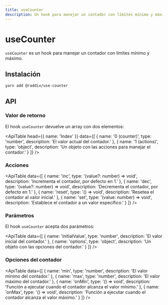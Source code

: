 ```yaml
---
title: useCounter
description: Un hook para manejar un contador con límites mínimo y máximo.
---
```


# useCounter

`useCounter` es un hook para manejar un contador con límites mínimo y máximo.

## Instalación

```sh
yarn add @raddix/use-counter
```

## API

### Valor de retorno

El hook `useCounter` devuelve un array con dos elementos:

<ApiTable
  head={{ name: 'Index' }}
  data={[
    {
      name: '0 (counter)',
      type: 'number',
      description: 'El valor actual del contador.'
    },
    {
      name: '1 (actions)',
      type: 'object',
      description: 'Un objeto con las acciones para manejar el contador.'
    }
  ]}
/>

### Acciones

<ApiTable
  data={[
    {
      name: 'inc',
      type: '(value?: number) => void',
      description: 'Incrementa el contador, por defecto en 1.'
    },
    {
      name: 'dec',
      type: '(value?: number) => void',
      description: 'Decrementa el contador, por defecto en 1.'
    },
    {
      name: 'reset',
      type: '() => void',
      description: 'Resetea el contador al valor inicial.'
    },
    {
      name: 'set',
      type: '(value: number) => void',
      description: 'Establece el contador a un valor específico.'
    }
  ]}
/>

### Parámetros

El hook `useCounter` acepta dos parámetros:

<ApiTable
  data={[
    {
      name: 'initialValue',
      type: 'number',
      description: 'El valor inicial del contador.'
    },
    {
      name: 'options',
      type: 'object',
      description: 'Un objeto con las opciones del contador.'
    }
  ]}
/>

### Opciones del contador

<ApiTable
  data={[
    {
      name: 'min',
      type: 'number',
      description: 'El valor mínimo del contador.'
    },
    {
      name: 'max',
      type: 'number',
      description: 'El valor máximo del contador.'
    },
    {
      name: 'onMin',
      type: '() => void',
      description:
        'Función a ejecutar cuando el contador alcanza el valor mínimo.'
    },
    {
      name: 'onMax',
      type: '() => void',
      description:
        'Función a ejecutar cuando el contador alcanza el valor máximo.'
    }
  ]}
/>
